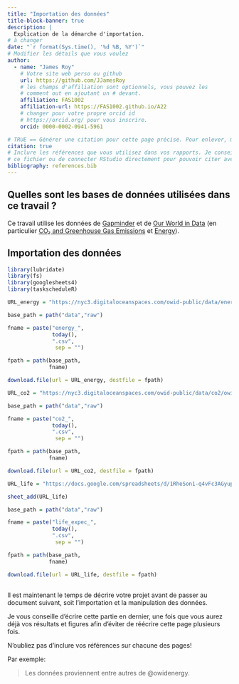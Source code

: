 ```yaml
---
title: "Importation des données"
title-block-banner: true
description: | 
  Explication de la démarche d'importation.
# à changer
date: "`r format(Sys.time(), '%d %B, %Y')`"
# Modifier les détails que vous voulez
author:
  - name: "James Roy"
    # Votre site web perso ou github
    url: https://github.com/JJamesRoy
    # les champs d'affiliation sont optionnels, vous pouvez les
    # comment out en ajoutant un # devant.
    affiliation: FAS1002
    affiliation-url: https://FAS1002.github.io/A22
    # changer pour votre propre orcid id
    # https://orcid.org/ pour vous inscrire.
    orcid: 0000-0002-0941-5961

# TRUE == Générer une citation pour cette page précise. Pour enlever, mettre false.
citation: true
# Inclure les références que vous utilisez dans vos rapports. Je conseille Zotero pour construire
# ce fichier ou de connecter RStudio directement pour pouvoir citer avec @nom-de-reference.
bibliography: references.bib
---
```


## Quelles sont les bases de données utilisées dans ce travail ?

Ce travail utilise les données de [Gapminder](https://www.gapminder.org/) et de [Our World in Data](https://ourworldindata.org/) (en particulier
[CO₂ and Greenhouse Gas Emissions](https://github.com/owid/co2-data) et [Energy](https://ourworldindata.org/energy)).

## Importation des données

```r
library(lubridate)
library(fs)
library(googlesheets4)
library(taskscheduleR)
```

```r
URL_energy = "https://nyc3.digitaloceanspaces.com/owid-public/data/energy/owid-energy-data.csv"

base_path = path("data","raw")

fname = paste("energy_",
              today(),
              ".csv",
               sep = "")

fpath = path(base_path,
             fname)

download.file(url = URL_energy, destfile = fpath)
```

```r
URL_co2 = "https://nyc3.digitaloceanspaces.com/owid-public/data/co2/owid-co2-data.csv"

base_path = path("data","raw")

fname = paste("co2_",
              today(),
              ".csv",
               sep = "")

fpath = path(base_path,
             fname)

download.file(url = URL_co2, destfile = fpath)
```

```r
URL_life = "https://docs.google.com/spreadsheets/d/1RheSon1-q4vFc3AGyupVPH6ptEByE-VtnjOCselU0PE/edit#gid=501532268"

sheet_add(URL_life)

base_path = path("data","raw")

fname = paste("life_expec_",
              today(),
              ".csv",
               sep = "")

fpath = path(base_path,
             fname)

download.file(url = URL_life, destfile = fpath)
```

## 

Il est maintenant le temps de décrire votre projet avant de passer au document suivant, soit l'importation et la manipulation des données.

Je vous conseille d'écrire cette partie en dernier, une fois que vous aurez déjà vos résultats et figures afin d'éviter de réécrire cette page plusieurs fois.

::: callout-important
N'oubliez pas d'inclure vos références sur chacune des pages!
:::

Par exemple:

> Les données proviennent entre autres de @owidenergy.
